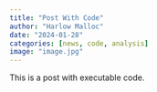 ```yaml
---
title: "Post With Code"
author: "Harlow Malloc"
date: "2024-01-28"
categories: [news, code, analysis]
image: "image.jpg"
---
```


This is a post with executable code.
